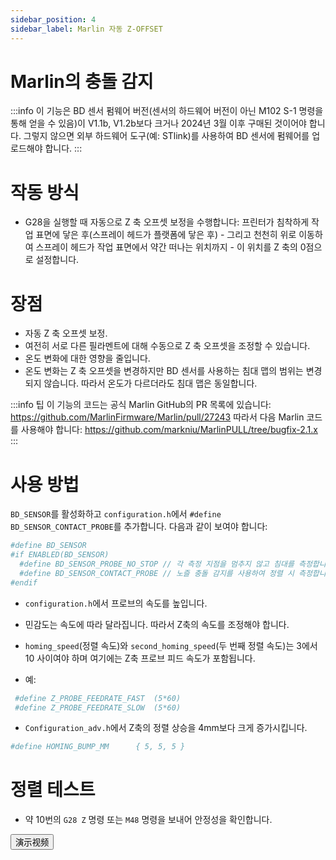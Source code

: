 ```yaml
---
sidebar_position: 4
sidebar_label: Marlin 자동 Z-OFFSET
---
```


# Marlin의 충돌 감지

:::info
이 기능은 BD 센서 펌웨어 버전(센서의 하드웨어 버전이 아닌 M102 S-1 명령을 통해 얻을 수 있음)이 V1.1b, V1.2b보다 크거나 2024년 3월 이후 구매된 것이어야 합니다. 그렇지 않으면 외부 하드웨어 도구(예: STlink)를 사용하여 BD 센서에 펌웨어를 업로드해야 합니다.
:::

# 작동 방식

* G28을 실행할 때 자동으로 Z 축 오프셋 보정을 수행합니다: 프린터가 침착하게 작업 표면에 닿은 후(스프레이 헤드가 플랫폼에 닿은 후) - 그리고 천천히 위로 이동하여 스프레이 헤드가 작업 표면에서 약간 떠나는 위치까지 - 이 위치를 Z 축의 0점으로 설정합니다.

# 장점

* 자동 Z 축 오프셋 보정.
* 여전히 서로 다른 필라멘트에 대해 수동으로 Z 축 오프셋을 조정할 수 있습니다.
* 온도 변화에 대한 영향을 줄입니다.
* 온도 변화는 Z 축 오프셋을 변경하지만 BD 센서를 사용하는 침대 맵의 범위는 변경되지 않습니다. 따라서 온도가 다르더라도 침대 맵은 동일합니다.

:::info 팁
이 기능의 코드는 공식 Marlin GitHub의 PR 목록에 있습니다: https://github.com/MarlinFirmware/Marlin/pull/27243
따라서 다음 Marlin 코드를 사용해야 합니다: https://github.com/markniu/MarlinPULL/tree/bugfix-2.1.x
:::

# 사용 방법

`BD_SENSOR`를 활성화하고 `configuration.h`에서 `#define BD_SENSOR_CONTACT_PROBE`를 추가합니다.
다음과 같이 보여야 합니다:

``` bash
#define BD_SENSOR
#if ENABLED(BD_SENSOR)
  #define BD_SENSOR_PROBE_NO_STOP // 각 측정 지점을 멈추지 않고 침대를 측정합니다
  #define BD_SENSOR_CONTACT_PROBE // 노즐 충돌 감지를 사용하여 정렬 시 측정합니다
#endif
```
* `configuration.h`에서 프로브의 속도를 높입니다.

* 민감도는 속도에 따라 달라집니다. 따라서 Z축의 속도를 조정해야 합니다.
* `homing_speed`(정렬 속도)와 `second_homing_speed`(두 번째 정렬 속도)는 3에서 10 사이여야 하며 여기에는 Z축 프로브 피드 속도가 포함됩니다.
* 예:
``` bash
 #define Z_PROBE_FEEDRATE_FAST  (5*60)
 #define Z_PROBE_FEEDRATE_SLOW  (5*60)
```
* `Configuration_adv.h`에서 Z축의 정렬 상승을 4mm보다 크게 증가시킵니다.
``` bash
#define HOMING_BUMP_MM      { 5, 5, 5 } 
```
# 정렬 테스트
* 약 10번의 `G28 Z` 명령 또는 `M48` 명령을 보내어 안정성을 확인합니다.

<Button variant="contained" disableElevation component="a" rel="noopener" href="https://www.youtube.com/watch?v=DzmGyJNS9bY">演示视频</Button>
